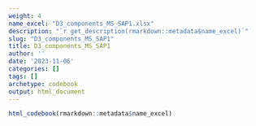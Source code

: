 ```yaml
---
weight: 4
name_excel: "D3_components_MS_SAP1.xlsx"
description: "`r get_description(rmarkdown::metadata$name_excel)`"
slug: "D3_components_MS_SAP1"
title: D3_components_MS_SAP1
author: ''
date: '2023-11-06'
categories: []
tags: []
archetype: codebook
output: html_document
---
```


```r
html_codebook(rmarkdown::metadata$name_excel)
```
